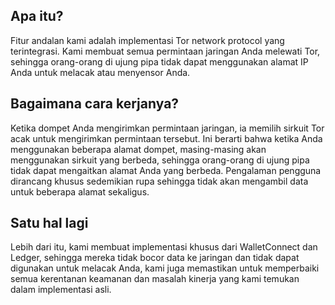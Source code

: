 ## Apa itu?

<div className="h-2"/>

Fitur andalan kami adalah implementasi Tor network protocol yang terintegrasi. Kami membuat semua permintaan jaringan Anda melewati Tor, sehingga orang-orang di ujung pipa tidak dapat menggunakan alamat IP Anda untuk melacak atau menyensor Anda.

<div className="h-4"/>

## Bagaimana cara kerjanya?

<div className="h-2"/>

Ketika dompet Anda mengirimkan permintaan jaringan, ia memilih sirkuit Tor acak untuk mengirimkan permintaan tersebut. Ini berarti bahwa ketika Anda menggunakan beberapa alamat dompet, masing-masing akan menggunakan sirkuit yang berbeda, sehingga orang-orang di ujung pipa tidak dapat mengaitkan alamat Anda yang berbeda. Pengalaman pengguna dirancang khusus sedemikian rupa sehingga tidak akan mengambil data untuk beberapa alamat sekaligus.

<div className="h-4"/>

## Satu hal lagi

<div className="h-2"/>

Lebih dari itu, kami membuat implementasi khusus dari WalletConnect dan Ledger, sehingga mereka tidak bocor data ke jaringan dan tidak dapat digunakan untuk melacak Anda, kami juga memastikan untuk memperbaiki semua kerentanan keamanan dan masalah kinerja yang kami temukan dalam implementasi asli.

